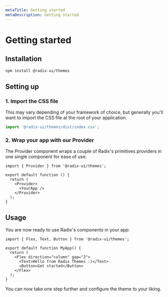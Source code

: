 ```yaml
---
metaTitle: Getting started
metaDescription: Getting started
---
```


# Getting started

## Installation

```bash
npm install @radix-ui/themes
```

## Setting up

### 1. Import the CSS file

This may vary depending of your framework of choice, but generally you'll want to import the CSS file at the root of your application.

```ts
import '@radix-ui/themes/dist/index.css';
```

### 2. Wrap your app with our Provider

The Provider component wraps a couple of Radix's primitives providers in one single component for ease of use.

```tsx line=1,5,7
import { Provider } from '@radix-ui/themes';

export default function () {
  return (
    <Provider>
      <YourApp />
    </Provider>
  );
}
```

## Usage

You are now ready to use Radix's components in your app:

```tsx
import { Flex, Text, Button } from '@radix-ui/themes';

export default function MyApp() {
  return (
    <Flex direction="column" gap="2">
      <Text>Hello from Radix Themes :)</Text>
      <Button>Get started</Button>
    </Flex>
  );
}
```

You can now take one step further and <Link href="/docs/themes/guides/theme-configuration">configure the theme</Link> to your liking.
